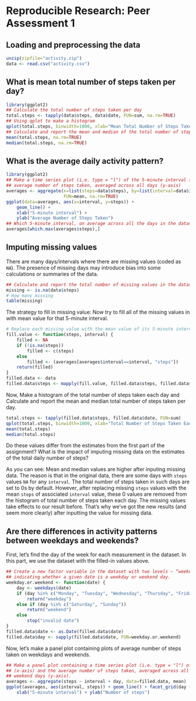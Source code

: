 # Reproducible Research: Peer Assessment 1

## Loading and preprocessing the data
```r
unzip(zipfile="activity.zip")
data <- read.csv("activity.csv")
```

## What is mean total number of steps taken per day?
```r
library(ggplot2)
## Calculate the total number of steps taken per day
total.steps <- tapply(data$steps, data$date, FUN=sum, na.rm=TRUE)
## Using qplot to make a histogram
qplot(total.steps, binwidth=1000, xlab="Mean Total Number of Steps Taken Each Day")
## Calculate and report the mean and median of the total number of steps taken per day
mean(total.steps, na.rm=TRUE)
median(total.steps, na.rm=TRUE)
```

## What is the average daily activity pattern?
```r
library(ggplot2)
## Make a time series plot (i.e. type = "l") of the 5-minute interval (x-axis) and the
## average number of steps taken, averaged across all days (y-axis)
averages <- aggregate(x=list(steps=data$steps), by=list(interval=data$interval),
                      FUN=mean, na.rm=TRUE)
ggplot(data=averages, aes(x=interval, y=steps)) +
    geom_line() +
    xlab("5-minute interval") +
    ylab("Average Number of Steps Taken")
## Which 5-minute interval, on average across all the days in the dataset, contains the maximum number of steps?
averages[which.max(averages$steps),]
```

## Imputing missing values

There are many days/intervals where there are missing values (coded as `NA`). The presence of missing days may introduce bias into some calculations or summaries of the data.

```r
## Calculate and report the total number of missing values in the dataset (i.e. the total number of rows with NAs)
missing <- is.na(data$steps)
# How many missing
table(missing)
```

The strategy to fill in missing value: Now try to fill all of the missing values in with mean value for that 5-minute
interval.

```r
# Replace each missing value with the mean value of its 5-minute interval
fill.value <- function(steps, interval) {
    filled <- NA
    if (!is.na(steps))
        filled <- c(steps)
    else
        filled <- (averages[averages$interval==interval, "steps"])
    return(filled)
}
filled.data <- data
filled.data$steps <- mapply(fill.value, filled.data$steps, filled.data$interval)
```
Now, Make a histogram of the total number of steps taken each day and Calculate and report the mean and median total number of steps taken per day.

```r
total.steps <- tapply(filled.data$steps, filled.data$date, FUN=sum)
qplot(total.steps, binwidth=1000, xlab="Total Number of Steps Taken Each Day")
mean(total.steps)
median(total.steps)
```

Do these values differ from the estimates from the first part of the assignment? What is the impact of imputing missing data on the estimates of the total daily number of steps?

As you can see: Mean and median values are higher after inputing missing data. The reason is
that in the original data, there are some days with `steps` values `NA` for 
any `interval`. The total number of steps taken in such days are set to 0s by
default. However, after replacing missing `steps` values with the mean `steps`
of associated `interval` value, these 0 values are removed from the histogram
of total number of steps taken each day. The missing values take effects to our result before. That's why we've got the new results (and seem more clearly) after inputting the value for missing data.

## Are there differences in activity patterns between weekdays and weekends?
First, let's find the day of the week for each measurement in the dataset. In
this part, we use the dataset with the filled-in values above.

```r
## Create a new factor variable in the dataset with two levels – “weekday” and “weekend”
## indicating whether a given date is a weekday or weekend day.
weekday.or.weekend <- function(date) {
    day <- weekdays(date)
    if (day %in% c("Monday", "Tuesday", "Wednesday", "Thursday", "Friday"))
        return("weekday")
    else if (day %in% c("Saturday", "Sunday"))
        return("weekend")
    else
        stop("invalid date")
}
filled.data$date <- as.Date(filled.data$date)
filled.data$day <- sapply(filled.data$date, FUN=weekday.or.weekend)
```

Now, let's make a panel plot containing plots of average number of steps taken
on weekdays and weekends.
```r
## Make a panel plot containing a time series plot (i.e. type = "l") of the 5-minute interval
## (x-axis) and the average number of steps taken, averaged across all weekday days or
## weekend days (y-axis).
averages <- aggregate(steps ~ interval + day, data=filled.data, mean)
ggplot(averages, aes(interval, steps)) + geom_line() + facet_grid(day ~ .) +
    xlab("5-minute interval") + ylab("Number of steps")
```
